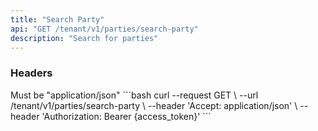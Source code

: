 ```yaml
---
title: "Search Party"
api: "GET /tenant/v1/parties/search-party"
description: "Search for parties"
---
```


### Headers

<ParamField header="Accept" type="string" required>
  Must be "application/json"
</ParamField>

<RequestExample>
```bash
curl --request GET \
  --url /tenant/v1/parties/search-party \
  --header 'Accept: application/json' \
  --header 'Authorization: Bearer {access_token}'
```
</RequestExample> 
